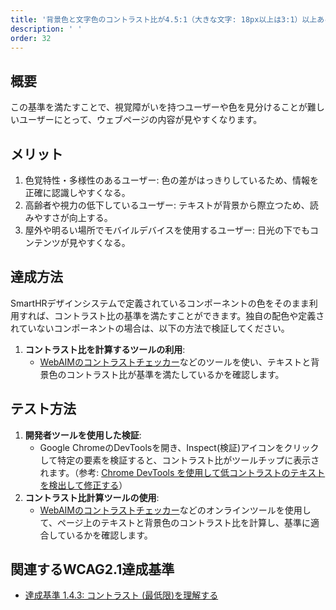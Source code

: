 ```yaml
---
title: '背景色と文字色のコントラスト比が4.5:1（大きな文字: 18px以上は3:1）以上ある'
description: ' '
order: 32
---
```


## 概要
この基準を満たすことで、視覚障がいを持つユーザーや色を見分けることが難しいユーザーにとって、ウェブページの内容が見やすくなります。

## メリット
1. 色覚特性・多様性のあるユーザー: 色の差がはっきりしているため、情報を正確に認識しやすくなる。
2. 高齢者や視力の低下しているユーザー: テキストが背景から際立つため、読みやすさが向上する。
3. 屋外や明るい場所でモバイルデバイスを使用するユーザー: 日光の下でもコンテンツが見やすくなる。

## 達成方法

SmartHRデザインシステムで定義されているコンポーネントの色をそのまま利用すれば、コントラスト比の基準を満たすことができます。独自の配色や定義されていないコンポーネントの場合は、以下の方法で検証してください。

1. **コントラスト比を計算するツールの利用**:
    - [WebAIMのコントラストチェッカー](https://webaim.org/resources/contrastchecker/)などのツールを使い、テキストと背景色のコントラスト比が基準を満たしているかを確認します。

## テスト方法
1. **開発者ツールを使用した検証**:
    - Google ChromeのDevToolsを開き、Inspect(検証)アイコンをクリックして特定の要素を検証すると、コントラスト比がツールチップに表示されます。（参考: [Chrome DevTools を使用して低コントラストのテキストを検出して修正する](https://developers.google.com/codelabs/devtools-cvd?hl=ja#3)）
2. **コントラスト比計算ツールの使用**:
    - [WebAIMのコントラストチェッカー](https://webaim.org/resources/contrastchecker/)などのオンラインツールを使用して、ページ上のテキストと背景色のコントラスト比を計算し、基準に適合しているかを確認します。

## 関連するWCAG2.1達成基準
- [達成基準 1.4.3: コントラスト (最低限)を理解する](https://waic.jp/translations/WCAG21/Understanding/contrast-minimum)
